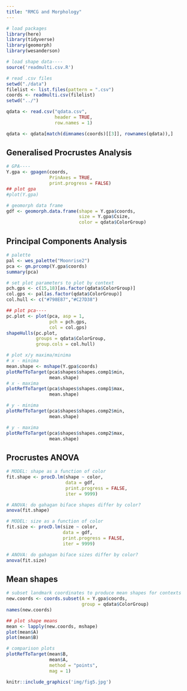 ```yaml
---
title: "RMCG and Morphology"
---
```


```r
# load packages
library(here)
library(tidyverse)
library(geomorph)
library(wesanderson)

# load shape data----
source('readmulti.csv.R')

# read .csv files
setwd("./data")
filelist <- list.files(pattern = ".csv")
coords <- readmulti.csv(filelist)
setwd("../")

qdata <- read.csv("qdata.csv", 
                  header = TRUE, 
                  row.names = 1)

qdata <- qdata[match(dimnames(coords)[[3]], rownames(qdata)),]
```

## Generalised Procrustes Analysis

```r
# GPA----
Y.gpa <- gpagen(coords,
                PrinAxes = TRUE,
                print.progress = FALSE)
## plot gpa
#plot(Y.gpa)

# geomorph data frame
gdf <- geomorph.data.frame(shape = Y.gpa$coords,
                           size = Y.gpa$Csize,
                           color = qdata$ColorGroup) 
```

## Principal Components Analysis

```r
# palette
pal <- wes_palette("Moonrise2")
pca <- gm.prcomp(Y.gpa$coords)
summary(pca)

# set plot parameters to plot by context
pch.gps <- c(15,18)[as.factor(qdata$ColorGroup)]
col.gps <- pal[as.factor(qdata$ColorGroup)]
col.hull <- c("#798E87","#C27D38")

## plot pca----
pc.plot <- plot(pca, asp = 1,
                pch = pch.gps,
                col = col.gps)
shapeHulls(pc.plot,
           groups = qdata$ColorGroup,
           group.cols = col.hull)

# plot x/y maxima/minima
# x - minima
mean.shape <- mshape(Y.gpa$coords)
plotRefToTarget(pca$shapes$shapes.comp1$min, 
                mean.shape)
# x - maxima
plotRefToTarget(pca$shapes$shapes.comp1$max, 
                mean.shape)

# y - minima
plotRefToTarget(pca$shapes$shapes.comp2$min, 
                mean.shape)

# y - maxima
plotRefToTarget(pca$shapes$shapes.comp2$max, 
                mean.shape)
```

## Procrustes ANOVA

```r
# MODEL: shape as a function of color
fit.shape <- procD.lm(shape ~ color,
                      data = gdf,
                      print.progress = FALSE,
                      iter = 9999)

# ANOVA: do gahagan biface shapes differ by color?
anova(fit.shape)

# MODEL: size as a function of color
fit.size <- procD.lm(size ~ color,
                     data = gdf,
                     print.progress = FALSE,
                     iter = 9999)

# ANOVA: do gahagan biface sizes differ by color?
anova(fit.size)
```

## Mean shapes

```r
# subset landmark coordinates to produce mean shapes for contexts
new.coords <- coords.subset(A = Y.gpa$coords,
                            group = qdata$ColorGroup)
names(new.coords)

## plot shape means
mean <- lapply(new.coords, mshape)
plot(mean$A)
plot(mean$B)

# comparison plots
plotRefToTarget(mean$B,
                mean$A, 
                method = "points",
                mag = 1)

knitr::include_graphics('img/fig5.jpg')
```

